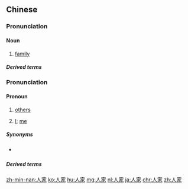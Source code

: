 ==Chinese==
{{zh-forms}}

===Pronunciation===
{{zh-pron
|m=rénjiā
|c=jan4 gaa1
|h=pfs=ngìn-kâ
|mn=kh:jîn-ke/tp,xm,qz:lîn-ke/xm,qz:lîn-ka/zz:jîn-kee
|w=3nyin ka
|ma=Zh-rénjia.ogg
|cat=n
}}

====Noun====
{{zh-noun}}

# [[family]]
#: {{zh-x|呢{nei1}度{dou6} 有 幾 戶 人家。|There are several '''families''' here.|C-GZ}}

=====Derived terms=====
{{zh-der|好人家|有錢人家|大戶人家|婦道人家|富貴人家|小戶人家}}

===Pronunciation===
{{zh-pron
|m=rénjia
|c=jan4 gaa1
|w=3nyin ka
|ma=Zh-rénjia.ogg
|cat=pron
}}

====Pronoun====
{{zh-pronoun}}

# {{lb|zh|chiefly|Mandarin|Wu}} [[others]]
# {{lb|zh|chiefly|Mandarin|feminine}} [[I]]; [[me]] {{gloss|first-person singular pronoun}}

=====Synonyms=====
* {{qualifier|Cantonese}} {{zh-l|人哋}}

=====Derived terms=====
{{zh-der|吃人家的嘴軟，拿人家的手軟}}

{{zh-cat|Elementary|Intermediate}}

[[zh-min-nan:人家]]
[[ko:人家]]
[[hu:人家]]
[[mg:人家]]
[[nl:人家]]
[[ja:人家]]
[[chr:人家]]
[[zh:人家]]